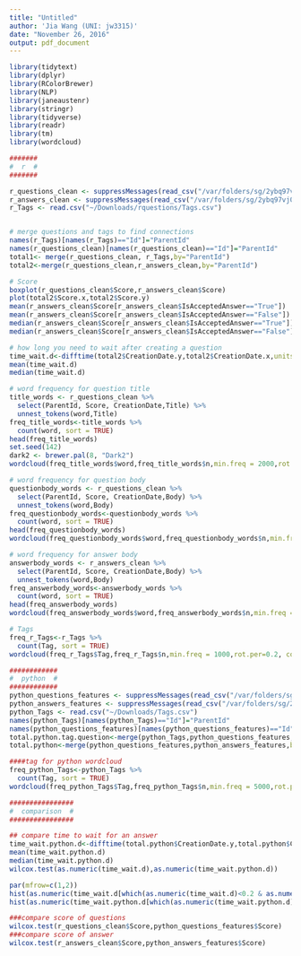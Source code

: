 ```yaml
---
title: "Untitled"
author: 'Jia Wang (UNI: jw3315)'
date: "November 26, 2016"
output: pdf_document
---
```


```r
library(tidytext)
library(dplyr)
library(RColorBrewer)
library(NLP)
library(janeaustenr)
library(stringr)
library(tidyverse)
library(readr)
library(tm)
library(wordcloud)

#######
#  r  #
#######

r_questions_clean <- suppressMessages(read_csv("/var/folders/sg/2ybq97vj0nx4k1n4yxm321bw0000gn/T//RtmpfKIFeD/data57a4f8f8e8b"))
r_answers_clean <- suppressMessages(read_csv("/var/folders/sg/2ybq97vj0nx4k1n4yxm321bw0000gn/T//Rtmp6KHvvI/data1bbf2c789dfa"))
r_Tags <- read.csv("~/Downloads/rquestions/Tags.csv")


# merge questions and tags to find connections
names(r_Tags)[names(r_Tags)=="Id"]="ParentId"
names(r_questions_clean)[names(r_questions_clean)=="Id"]="ParentId"
total1<- merge(r_questions_clean, r_Tags,by="ParentId")
total2<-merge(r_questions_clean,r_answers_clean,by="ParentId")

# Score
boxplot(r_questions_clean$Score,r_answers_clean$Score)
plot(total2$Score.x,total2$Score.y)
mean(r_answers_clean$Score[r_answers_clean$IsAcceptedAnswer=="True"])
mean(r_answers_clean$Score[r_answers_clean$IsAcceptedAnswer=="False"])
median(r_answers_clean$Score[r_answers_clean$IsAcceptedAnswer=="True"])
median(r_answers_clean$Score[r_answers_clean$IsAcceptedAnswer=="False"])

# how long you need to wait after creating a question
time_wait.d<-difftime(total2$CreationDate.y,total2$CreationDate.x,units = "days")
mean(time_wait.d)
median(time_wait.d)

# word frequency for question title
title_words <- r_questions_clean %>%
  select(ParentId, Score, CreationDate,Title) %>%
  unnest_tokens(word,Title)
freq_title_words<-title_words %>%
  count(word, sort = TRUE)
head(freq_title_words)
set.seed(142)   
dark2 <- brewer.pal(8, "Dark2")
wordcloud(freq_title_words$word,freq_title_words$n,min.freq = 2000,rot.per=0.2, colors=dark2)

# word frequency for question body
questionbody_words <- r_questions_clean %>%
  select(ParentId, Score, CreationDate,Body) %>%
  unnest_tokens(word,Body)
freq_questionbody_words<-questionbody_words %>%
  count(word, sort = TRUE)
head(freq_questionbody_words)
wordcloud(freq_questionbody_words$word,freq_questionbody_words$n,min.freq = 10000,rot.per=0.2, colors=dark2)

# word frequency for answer body
answerbody_words <- r_answers_clean %>%
  select(ParentId, Score, CreationDate,Body) %>%
  unnest_tokens(word,Body)
freq_answerbody_words<-answerbody_words %>%
  count(word, sort = TRUE)
head(freq_answerbody_words)
wordcloud(freq_answerbody_words$word,freq_answerbody_words$n,min.freq = 30000,rot.per=0.2, colors=dark2)

# Tags
freq_r_Tags<-r_Tags %>%
  count(Tag, sort = TRUE)
wordcloud(freq_r_Tags$Tag,freq_r_Tags$n,min.freq = 1000,rot.per=0.2, colors=dark2)

############
#  python  #
############
python_questions_features <- suppressMessages(read_csv("/var/folders/sg/2ybq97vj0nx4k1n4yxm321bw0000gn/T//Rtmp6KHvvI/data1bbf36186b2a"))
python_answers_features <- suppressMessages(read_csv("/var/folders/sg/2ybq97vj0nx4k1n4yxm321bw0000gn/T//Rtmp6KHvvI/data1bbf7d23ae24"))
python_Tags <- read.csv("~/Downloads/Tags.csv")
names(python_Tags)[names(python_Tags)=="Id"]="ParentId"
names(python_questions_features)[names(python_questions_features)=="Id"]="ParentId"
total.python.tag.question<-merge(python_Tags,python_questions_features,by="ParentId")
total.python<-merge(python_questions_features,python_answers_features,by="ParentId")

####tag for python wordcloud
freq_python_Tags<-python_Tags %>%
  count(Tag, sort = TRUE)
wordcloud(freq_python_Tags$Tag,freq_python_Tags$n,min.freq = 5000,rot.per=0.2, colors=dark2)

################
#  comparison  #
################

## compare time to wait for an answer
time_wait.python.d<-difftime(total.python$CreationDate.y,total.python$CreationDate.x,units = "days")
mean(time_wait.python.d)
median(time_wait.python.d)
wilcox.test(as.numeric(time_wait.d),as.numeric(time_wait.python.d))

par(mfrow=c(1,2))
hist(as.numeric(time_wait.d[which(as.numeric(time_wait.d)<0.2 & as.numeric(time_wait.d)>0)]))
hist(as.numeric(time_wait.python.d[which(as.numeric(time_wait.python.d)<0.2 & as.numeric(time_wait.python.d)>0)]))

###compare score of questions
wilcox.test(r_questions_clean$Score,python_questions_features$Score)
###compare score of answer
wilcox.test(r_answers_clean$Score,python_answers_features$Score)
```
